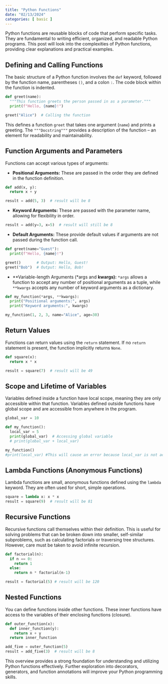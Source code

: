 ```yaml
---
title: "Python Functions"
date: "02/13/2024"
categories: [ basic ]
---
```



Python functions are reusable blocks of code that perform specific tasks.  They are fundamental to writing efficient, organized, and readable Python programs. This post will look into the complexities of Python functions, providing clear explanations and practical examples.


## Defining and Calling Functions

The basic structure of a Python function involves the `def` keyword, followed by the function name, parentheses `()`, and a colon `:`.  The code block within the function is indented.

```python
def greet(name):
  """This function greets the person passed in as a parameter."""
  print(f"Hello, {name}!")

greet("Alice")  # Calling the function
```

This defines a function `greet` that takes one argument (`name`) and prints a greeting. The `"""Docstring"""` provides a description of the function – an element for readability and maintainability.


## Function Arguments and Parameters

Functions can accept various types of arguments:

* **Positional Arguments:**  These are passed in the order they are defined in the function definition.

```python
def add(x, y):
  return x + y

result = add(5, 3)  # result will be 8
```

* **Keyword Arguments:** These are passed with the parameter name, allowing for flexibility in order.

```python
result = add(y=3, x=5)  # result will still be 8
```

* **Default Arguments:** These provide default values if arguments are not passed during the function call.

```python
def greet(name="Guest"):
  print(f"Hello, {name}!")

greet()       # Output: Hello, Guest!
greet("Bob")  # Output: Hello, Bob!
```

* **Variable-length Arguments (*args and **kwargs):**  `*args` allows a function to accept any number of positional arguments as a tuple, while `**kwargs` accepts any number of keyword arguments as a dictionary.

```python
def my_function(*args, **kwargs):
  print("Positional arguments:", args)
  print("Keyword arguments:", kwargs)

my_function(1, 2, 3, name="Alice", age=30)
```


## Return Values

Functions can return values using the `return` statement.  If no `return` statement is present, the function implicitly returns `None`.

```python
def square(x):
  return x * x

result = square(7)  # result will be 49
```


## Scope and Lifetime of Variables

Variables defined inside a function have local scope, meaning they are only accessible within that function. Variables defined outside functions have global scope and are accessible from anywhere in the program.


```python
global_var = 10

def my_function():
  local_var = 5
  print(global_var)  # Accessing global variable
  # print(global_var + local_var)

my_function()
#print(local_var) #This will cause an error because local_var is not accessible outside the function.
```

## Lambda Functions (Anonymous Functions)

Lambda functions are small, anonymous functions defined using the `lambda` keyword. They are often used for short, simple operations.


```python
square = lambda x: x * x
result = square(9)  # result will be 81
```

## Recursive Functions

Recursive functions call themselves within their definition.  This is useful for solving problems that can be broken down into smaller, self-similar subproblems, such as calculating factorials or traversing tree structures.  However, care must be taken to avoid infinite recursion.

```python
def factorial(n):
  if n == 0:
    return 1
  else:
    return n * factorial(n-1)

result = factorial(5) # result will be 120
```

## Nested Functions

You can define functions inside other functions.  These inner functions have access to the variables of their enclosing functions (closure).

```python
def outer_function(x):
  def inner_function(y):
    return x + y
  return inner_function

add_five = outer_function(5)
result = add_five(3)  # result will be 8
```


This overview provides a strong foundation for understanding and utilizing Python functions effectively. Further exploration into decorators, generators, and function annotations will improve your Python programming skills.

